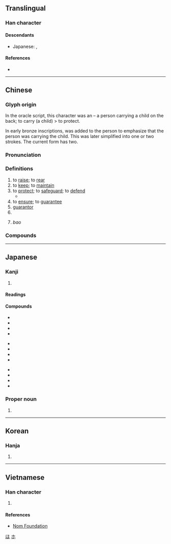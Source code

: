 {{also|俣}}
{{character info/new}}
==Translingual==
{{stroke order|strokes=9}}

===Han character===
{{Han char|rn=9|rad=人|as=07|sn=9|four=26294|canj=ORD|ids=⿰亻呆}}

====Descendants====
* Japanese: {{ja-l|ほ}}, {{ja-l|ホ}}

====References====
* {{Han ref|kx=0105.170|dkj=00702|dj=0222.060|hdz=10160.040|uh=4FDD|ud=20445|bh=AB4F|bd=43855}}

[[Category:Han characters from which hiragana were derived|ほ]]
[[Category:Han characters from which katakana were derived|ホ]]

----

==Chinese==
{{zh-forms}}
{{zh-wp}}

===Glyph origin===
{{Han etym}}
In the oracle script, this character was an {{Han compound|人|子|ls=ic|t1=person|t2=child|nocap=1}} – a person carrying a child on the back; to carry (a child) > to protect.

In early bronze inscriptions, {{zh-l|*爪|hand}} was added to the person to emphasize that the person was carrying the child. This was later simplified into one or two strokes. The current form has two.

===Pronunciation===
{{zh-pron
|m=bǎo
|m-s=
|c=bou2
|c-t=
|g=
|h=pfs=pó;gd=bau3
|j=
|mb=bǎu
|md=bō̤
|mn=pó/qz:pó͘
|mn_note=pó͘ - literary (Quanzhou); pó - vernacular (Quanzhou)
|mn-t=bao2/bo2
|mn-t_note=bao2 - literary; bo2 - vernacular
|w=2pau
|x=
|mc=y
|oc=y
|cat=v,n
}}

===Definitions===
{{zh-hanzi}}

# to [[raise]]; to [[rear]]
# to [[keep]]; to [[maintain]]
# to [[protect]]; to [[safeguard]]; to [[defend]]
#* {{zh-x|你 要 保 大 還是 保 小？|Do you want to '''save''' the mother (“the big one”) or the baby (“the small one”)? {{q|a common line in obstetrics-themed dramas}}}}
# to [[ensure]]; to [[guarantee]]
# [[guarantor]]
# {{zh-short|保釋|to [[bail]]}}
# {{lb|zh|historical}} ''bao'' {{gloss|a unit of the ancient administrative system, consisting of some 100 [[household]]s}}

===Compounds===
{{zh-der|保險|保護|保持|太子太保|保守派|做保|作保|保安|保俶塔|保健物理|保防軍官|保有|保釋|保大|保送|保護食物|少保|保甲法|保麗龍|保定法|保護國|保佑|保兒|保險法|保薦|保重|動物保定|保藏|保獎|保媒|保管|保加利亞|保保|保健操|保固|保生|保證|保警|勞動保險|保境息民|保單|保不定|勞保|保留林|保護主義|保稅區|保殘守缺|保全處分|保本|保全業|保健|保險槓|保子|保馬法|保稅工廠|保值|保險刀片|保留曲線|保守主義|中保|保全程序|保身|公保|保辜限|保識人|保留價格|保護狀制|傭保|保證人|保溫|傷害保險|保林|保民官|保票|保案|保險人|保路風潮|失業保險|保險套|保密|保教|保寧縣|保家之主|保國安民|人身保險|三保太監|保險櫃|保見|保證書|太保|人壽保險|保結|保衛|保舉|保安林|保宮|保齡球|保正|保定府|具保|保不嚴|保護關稅|保險公司|保護貿易|師保|不保|地保|保禳|保義|對保|保家|全民健保|保固期|保潔|保久乳|保險業|保長|保證價格|保抱|保溫瓶|宮保雞丁|保住|保養廠|保生大帝|保防網|保衛細胞|保用|保險賠償|保家的|人頭保|互保|保育|保險開關|包裹保險|保險箱|保護管束|保險燈|勞保局|保險絲|保險費|土壤保持|保姆|店保|庸保|保養品|保險利益|保養|保鮮盒|保護人|保不住|保駕|保山|保准|保羅書信|天保|保親|保鏢|保叔塔|健保|交保|健康保險|保錢|保全|保防|保奏|保聚|兵災保險|保留徵收|密保|宮保|健保卡|保命|定期保險|保留盈餘|人保|保息|保章氏|保鮮膜|保鮮|保留|保皇會|保兀赤|保膘|保全公司|保見人|保障|保定|太子少保|保險桿|保密軍官|保育員|保底|保溫箱|天保九如|保留地|保安處分|保肥|保費|全民保險|保健粉筆|大保國|保守|保狀|保鑣|強制保險|保護作物|保不齊|保成|保安族|保留戶|共同保證|保險給付|保險金|保險單|取保|保護鳥|保稅|保護區|十三太保|保母|保證金|優生保健|公共保險|保存|保安警察|保麗龍板|保題|保頭錢|保護色|保護級|保結制度|保真|保暖杯|保密防諜|保和殿|保傅|保佐人|保人|保釣運動|更生保護|稻作保險|朝夕難保|朝不保暮|擔保權|持盈保泰|棄車保帥|擔保|產物保險|擔保物權|眷保|環保|環保局|海上保險|擔保放款|打供太保|私校保險|相保|投保|拉保險|確保|持祿保位|知情底保|火災保險|社會保險|撤保|直接保護|環境保護|明哲保身|打保票|消保法|朦朧保舉|漁民保險|準保|擔保品|汽車保險|永保無虞|朝不保夕|水土保持|責任保險|討保|終身保險|管保|退保|聖保羅州|資源保育|難保|自保|聚落保存|靈保|聯保|自然保育|自身難保|被保險人|農保|酒保|都保|落保|貿易保護|阿保之功|蓋世太保|訴訟擔保|連帶保證|集保|阿保之勞|阿保|自然保護|鋪保|關稅保護|集中保管|聖保羅|覓保|被保護國|舉保|保康|保利}}

{{zh-cat|Elementary}}

----

==Japanese==

===Kanji===
{{ja-kanji|grade=5|rs=人07}}

# {{defn|lang=ja|sort=人07}}

====Readings====
{{ja-readings
|goon=ほう
|kanon=ほう
|kanyoon=ほ
|kun=たも-つ, やす-んじる
}}

====Compounds====
{{top3}}
* {{ja-r|保%育|ほ%いく}}
* {{ja-r|保険|ほけん}}
* {{ja-r|保健|ほけん}}
* {{ja-r|保護|ほご}}
{{mid3}}
* {{ja-r|保守|ほしゅ}}
* {{ja-r|保障|ほしょう}}
* {{ja-r|保証|ほしょう}}
* {{ja-r|保身|ほしん}}
{{mid3}}
* {{ja-r|保全|ほぜん}}
* {{ja-r|保存|ほぞん}}
* {{ja-r|保養|ほよう}}
* {{ja-r|保有|ほゆう}}
{{bottom}}

===Proper noun===
{{ja-pos|たもつ|proper}}

# {{given name|male|lang=ja|sort=たもつ}}

----

==Korean==

===Hanja===
{{ko-hanja|hangeul=보|rv=bo|mr=po}}

# {{defn|lang=ko|sort=人07}}

----

==Vietnamese==

===Han character===
{{vi-hantu|[[bảo]], [[bầu]], [[bửu]]|rs=人07}}

# {{defn|lang=vi|sort=人07}}

====References====
* [http://nomfoundation.org/common/nom_details.php?codepoint=4fdd Nom Foundation]